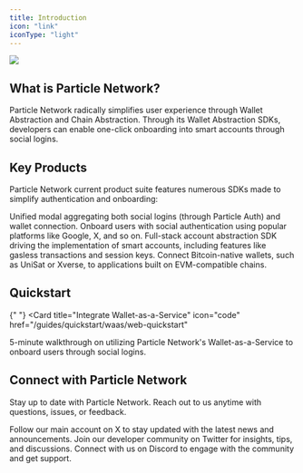 ```yaml
---
title: Introduction
icon: "link"
iconType: "light"
---
```


<Frame>
  <img src="https://static.particle.network/mintlify/images/0.png" />
</Frame>

## What is Particle Network?

Particle Network radically simplifies user experience through Wallet Abstraction and Chain Abstraction. Through its Wallet Abstraction SDKs, developers can enable one-click onboarding into smart accounts through social logins.

## Key Products

Particle Network current product suite features numerous SDKs made to simplify authentication and onboarding:

<CardGroup cols={2}>
  <Card title="Particle Connect" icon="link" href="../api-reference/connect">
    Unified modal aggregating both social logins (through Particle Auth) and
    wallet connection.
  </Card>
  <Card title="Particle Auth" icon="shield" href="../api-reference/auth">
    Onboard users with social authentication using popular platforms like
    Google, X, and so on.
  </Card>
  <Card
    title="Account Abstraction"
    icon="credit-card"
    href="../api-reference/aa"
  >
    Full-stack account abstraction SDK driving the implementation of smart
    accounts, including features like gasless transactions and session keys.
  </Card>
  <Card title="BTC Connect" icon="btc" href="../api-reference/btc">
    Connect Bitcoin-native wallets, such as UniSat or Xverse, to applications
    built on EVM-compatible chains.
  </Card>
</CardGroup>

## Quickstart


{" "}
<Card
  title="Integrate Wallet-as-a-Service"
  icon="code"
  href="/guides/quickstart/waas/web-quickstart"
>
  5-minute walkthrough on utilizing Particle Network's Wallet-as-a-Service to
  onboard users through social logins.
</Card>

## Connect with Particle Network

Stay up to date with Particle Network. Reach out to us anytime with questions, issues, or feedback.

<CardGroup cols={3}>
  <Card
    title="@ParticleNtwrk"
    icon="x-twitter"
    href="https://x.com/ParticleNtwrk"
  >
    Follow our main account on X to stay updated with the latest news and
    announcements.
  </Card>
  <Card
    title="@ParticleBuild"
    icon="x-twitter"
    href="https://x.com/ParticleBuild"
  >
    Join our developer community on Twitter for insights, tips, and discussions.
  </Card>
  <Card
    title="Discord"
    icon="discord"
    href="https://discord.gg/particlenetwork"
  >
    Connect with us on Discord to engage with the community and get support.
  </Card>
</CardGroup>
